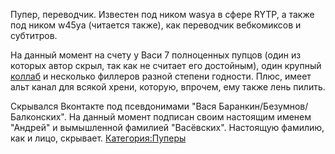 {{Инфобокс для пуперов
|title2=/wasya
|другие_ники=w45ya
|image3=[[Файл:Wasya.jpg|thumb]]
|caption3=
|сферы_творчества=RYTP
Перевод вебкомиксов и субтитров
|год_начала=Как пупер: 14 мая 2014
Как переводчик: 23 янв 2016
|image4=
|caption4=
|имя_фамилия=Андрей Васёвских
|дата_рождения=12 января
|место_проживания=
|ссылки=
*[https://www.youtube.com/wasya YouTube]
*[https://www.youtube.com/channel/UCvRNKNOFh1ZWyRez-Ipyf5g Альт канал]
*[https://vk.com/w45ya_rytp Группа ВК]
*[https://vk.com/w45ya Профиль ВК]
*[https://acomics.ru/-W45ya Профиль на Авторском Комиксе]
}}
Пупер, переводчик. Известен под ником wasya в сфере RYTP, а также под ником w45ya (читается также), как переводчик вебкомиксов и субтитров.

На данный момент на счету у Васи 7 полноценных пупцов (один из которых автор скрыл, так как не считает его достойным), один крупный [https://youtu.be/aCYccCxqVMU коллаб] и несколько филлеров разной степени годности. Плюс, имеет альт канал для всякой хрени, которую, впрочем, ему также лень пилить.

Скрывался Вконтакте под псевдонимами "Вася Баранкин/Безумнов/Балконских". На данный момент подписан своим настоящим именем "Андрей" и вымышленной фамилией "Васёвских". Настоящую фамилию, как и лицо, скрывает.
[[Категория:Пуперы]]